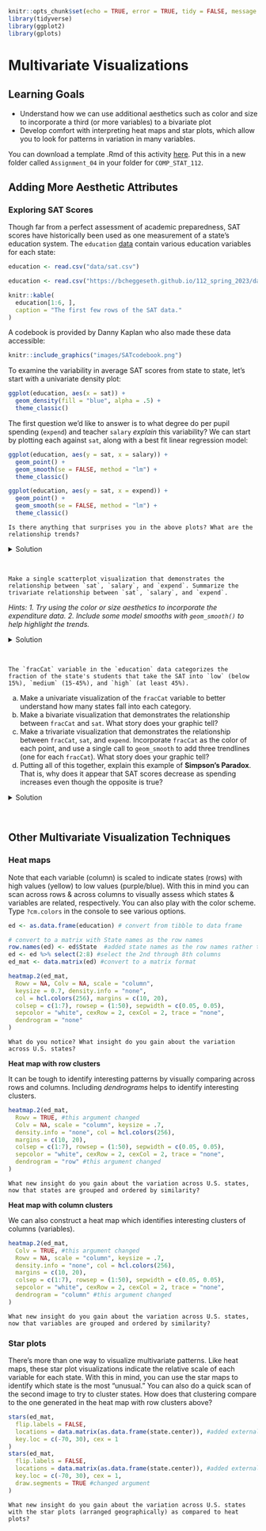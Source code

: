 ```r
knitr::opts_chunk$set(echo = TRUE, error = TRUE, tidy = FALSE, message = FALSE, cache.extra = packageVersion("tufte"))
library(tidyverse)
library(ggplot2)
library(gplots)
```

# Multivariate Visualizations

## Learning Goals {-}

- Understand how we can use additional aesthetics such as color and size to incorporate a third (or more variables) to a bivariate plot
- Develop comfort with interpreting heat maps and star plots, which allow you to look for patterns in variation in many variables. 

You can download a template .Rmd of this activity [here](template_rmd/05-Multivariate_Viz_Assign.Rmd). Put this in a new folder called `Assignment_04` in your folder for `COMP_STAT_112`. 

## Adding More Aesthetic Attributes {-}

### Exploring SAT Scores {-}

Though far from a perfect assessment of academic preparedness, SAT scores have historically been used as one measurement of a state's education system.  The `education` [data](data/sat.csv) contain various education variables for each state:

```r
education <- read.csv("data/sat.csv")
```

```r
education <- read.csv("https://bcheggeseth.github.io/112_spring_2023/data/sat.csv")
```

```r
knitr::kable(
  education[1:6, ],
  caption = "The first few rows of the SAT data."
)
```

A codebook is provided by Danny Kaplan who also made these data accessible:

```r
knitr::include_graphics("images/SATcodebook.png")
```

To examine the variability in average SAT scores from state to state, let's start with a univariate density plot:

```r
ggplot(education, aes(x = sat)) +
  geom_density(fill = "blue", alpha = .5) + 
  theme_classic()
```

The first question we'd like to answer is to what degree do per pupil spending (`expend`) and teacher `salary` *explain* this variability? We can start by plotting each against `sat`, along with a best fit linear regression model:

```r
ggplot(education, aes(y = sat, x = salary)) +
  geom_point() +
  geom_smooth(se = FALSE, method = "lm") + 
  theme_classic()

ggplot(education, aes(y = sat, x = expend)) +
  geom_point() +
  geom_smooth(se = FALSE, method = "lm") + 
  theme_classic()
```

```example
Is there anything that surprises you in the above plots? What are the relationship trends?
```

<details>

<summary>Solution</summary>

These seem to suggest that spending more money on students or teacher salaries correlates with lower SAT scores. Say it ain't so!


</details>

\

```example
Make a single scatterplot visualization that demonstrates the relationship between `sat`, `salary`, and `expend`. Summarize the trivariate relationship between `sat`, `salary`, and `expend`. 
```

*Hints: 1. Try using the color or size aesthetics to incorporate the expenditure data. 2. Include some model smooths with `geom_smooth()` to help highlight the trends.*

<details>

<summary>Solution</summary>

Below are four different plots that one could make. There seems to be a high correlation between `expend` and `salary`, and both seem to be negatively correlated with `sat`.

```r

#plot 1
g1 <- ggplot(education, aes(y=sat, x=salary, color=expend)) + 
    geom_point() + 
    geom_smooth(se=FALSE, method="lm") + theme_classic()
    
#plot 2
g2 <- ggplot(education, aes(y=sat, x=salary, size=expend)) + 
    geom_point() + 
    geom_smooth(se=FALSE, method="lm") + theme_classic()

#plot 3
g3 <- ggplot(education, aes(y=sat, x=salary, color=cut(expend,2))) + 
    geom_point() + 
    geom_smooth(se=FALSE, method="lm") + theme_classic()

#plot 4
g4 <- ggplot(education, aes(y=sat, x=salary, color=cut(expend,3))) + 
    geom_point() + 
    geom_smooth(se=FALSE, method="lm") + theme_classic()

library(gridExtra)
grid.arrange(g1, g2, g3, g4, ncol=2)
```

</details>

\


```example
The `fracCat` variable in the `education` data categorizes the fraction of the state's students that take the SAT into `low` (below 15%), `medium` (15-45%), and `high` (at least 45%).
```

a. Make a univariate visualization of the `fracCat` variable to better understand how many states fall into each category.   
b. Make a bivariate visualization that demonstrates the relationship between `fracCat` and `sat`. What story does your graphic tell?
c. Make a trivariate visualization that demonstrates the relationship between `fracCat`, `sat`, and `expend`. Incorporate `fracCat` as the color of each point, and use a single call to `geom_smooth` to add three trendlines (one for each `fracCat`). What story does your graphic tell?   
d. Putting all of this together, explain this example of **Simpson’s Paradox**. That is, why does it appear that SAT scores decrease as spending increases even though the opposite is true?   


<details>

<summary>Solution</summary>
a. 

```r

ggplot(education, aes(x = fracCat)) +
  geom_bar() + theme_classic()
```

b.

```r

ggplot(education, aes(x = fracCat, y = sat)) +
  geom_boxplot() + theme_classic()
```


c.

```r
  
ggplot(education, aes(color = fracCat, y = sat, x = expend)) +
  geom_point() + geom_smooth(se = FALSE, method = 'lm') + theme_classic()
```

d. Among student participation tends to be lower among states with lower expenditures. Those same states tend to have higher SAT scores because of the self-selection of who participates; only those most prepared take the SAT in those states.

</details>

\

## Other Multivariate Visualization Techniques {-}

### Heat maps {-}    

Note that each variable (column) is scaled to indicate states (rows) with high values (yellow) to low values (purple/blue).  With this in mind you can scan across rows & across columns to visually assess which states & variables are related, respectively. You can also play with the color scheme. Type `?cm.colors` in the console to see various options.    

```r
ed <- as.data.frame(education) # convert from tibble to data frame

# convert to a matrix with State names as the row names
row.names(ed) <- ed$State  #added state names as the row names rather than a variable
ed <- ed %>% select(2:8) #select the 2nd through 8th columns
ed_mat <- data.matrix(ed) #convert to a matrix format

heatmap.2(ed_mat,
  Rowv = NA, Colv = NA, scale = "column",
  keysize = 0.7, density.info = "none",
  col = hcl.colors(256), margins = c(10, 20),
  colsep = c(1:7), rowsep = (1:50), sepwidth = c(0.05, 0.05),
  sepcolor = "white", cexRow = 2, cexCol = 2, trace = "none",
  dendrogram = "none"
)
```    

```exercise
What do you notice? What insight do you gain about the variation across U.S. states?
```



**Heat map with row clusters** 

It can be tough to identify interesting patterns by visually comparing across rows and columns.  Including *dendrograms* helps to identify interesting clusters.

```r
heatmap.2(ed_mat,
  Rowv = TRUE, #this argument changed
  Colv = NA, scale = "column", keysize = .7,
  density.info = "none", col = hcl.colors(256),
  margins = c(10, 20),
  colsep = c(1:7), rowsep = (1:50), sepwidth = c(0.05, 0.05),
  sepcolor = "white", cexRow = 2, cexCol = 2, trace = "none",
  dendrogram = "row" #this argument changed
)


```  

```exercise
What new insight do you gain about the variation across U.S. states, now that states are grouped and ordered by similarity?
```


**Heat map with column clusters** 

We can also construct a heat map which identifies interesting clusters of columns (variables).

```r
heatmap.2(ed_mat,
  Colv = TRUE, #this argument changed
  Rowv = NA, scale = "column", keysize = .7,
  density.info = "none", col = hcl.colors(256),
  margins = c(10, 20),
  colsep = c(1:7), rowsep = (1:50), sepwidth = c(0.05, 0.05),
  sepcolor = "white", cexRow = 2, cexCol = 2, trace = "none",
  dendrogram = "column" #this argument changed
)
```   

```exercise
What new insight do you gain about the variation across U.S. states, now that variables are grouped and ordered by similarity?
```


### Star plots  {-}  

There's more than one way to visualize multivariate patterns. Like heat maps, these star plot visualizations indicate the relative scale of each variable for each state.  With this in mind, you can use the star maps to identify which state is the most "unusual." You can also do a quick scan of the second image to try to cluster states. How does that clustering compare to the one generated in the heat map with row clusters above?    

```r
stars(ed_mat,
  flip.labels = FALSE,
  locations = data.matrix(as.data.frame(state.center)), #added external data to arrange by geo location
  key.loc = c(-70, 30), cex = 1
)
stars(ed_mat,
  flip.labels = FALSE,
  locations = data.matrix(as.data.frame(state.center)), #added external data to arrange by geo location
  key.loc = c(-70, 30), cex = 1, 
  draw.segments = TRUE #changed argument
)
```   

```exercise
What new insight do you gain about the variation across U.S. states with the star plots (arranged geographically) as compared to heat plots?
```
    
    
